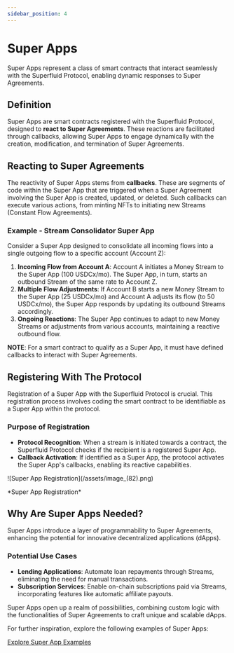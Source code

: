 ```yaml
---
sidebar_position: 4
---
```


# Super Apps

Super Apps represent a class of smart contracts that interact seamlessly with the Superfluid Protocol, enabling dynamic responses to Super Agreements.

## Definition

Super Apps are smart contracts registered with the Superfluid Protocol, designed to **react to Super Agreements**. These reactions are facilitated through callbacks, allowing Super Apps to engage dynamically with the creation, modification, and termination of Super Agreements.

## **Reacting to Super Agreements**

The reactivity of Super Apps stems from **callbacks**. These are segments of code within the Super App that are triggered when a Super Agreement involving the Super App is created, updated, or deleted. Such callbacks can execute various actions, from minting NFTs to initiating new Streams (Constant Flow Agreements).

### **Example - Stream Consolidator Super App**

Consider a Super App designed to consolidate all incoming flows into a single outgoing flow to a specific account (Account Z):

1. **Incoming Flow from Account A**: Account A initiates a Money Stream to the Super App (100 USDCx/mo). The Super App, in turn, starts an outbound Stream of the same rate to Account Z.
2. **Multiple Flow Adjustments**: If Account B starts a new Money Stream to the Super App (25 USDCx/mo) and Account A adjusts its flow (to 50 USDCx/mo), the Super App responds by updating its outbound Streams accordingly.
3. **Ongoing Reactions**: The Super App continues to adapt to new Money Streams or adjustments from various accounts, maintaining a reactive outbound flow.

<Admonition type="info">
<strong>NOTE</strong>: For a smart contract to qualify as a Super App, it must have defined callbacks to interact with Super Agreements.
</Admonition>

## Registering With The Protocol

Registration of a Super App with the Superfluid Protocol is crucial. This registration process involves coding the smart contract to be identifiable as a Super App within the protocol.

### Purpose of Registration

- **Protocol Recognition**: When a stream is initiated towards a contract, the Superfluid Protocol checks if the recipient is a registered Super App.
- **Callback Activation**: If identified as a Super App, the protocol activates the Super App's callbacks, enabling its reactive capabilities.

<div style={{ display: 'flex', justifyContent: 'center' }}>
    ![Super App Registration](/assets/image_(82).png)
</div>
<div style={{ display: 'flex', justifyContent: 'center' }}>
    <p>*Super App Registration*</p>
</div>

## Why Are Super Apps Needed?

Super Apps introduce a layer of programmability to Super Agreements, enhancing the potential for innovative decentralized applications (dApps).

### Potential Use Cases

- **Lending Applications**: Automate loan repayments through Streams, eliminating the need for manual transactions.
- **Subscription Services**: Enable on-chain subscriptions paid via Streams, incorporating features like automatic affiliate payouts.

Super Apps open up a realm of possibilities, combining custom logic with the functionalities of Super Agreements to craft unique and scalable dApps.

For further inspiration, explore the following examples of Super Apps:

[Explore Super App Examples](https://github.com/superfluid-finance/super-examples)
